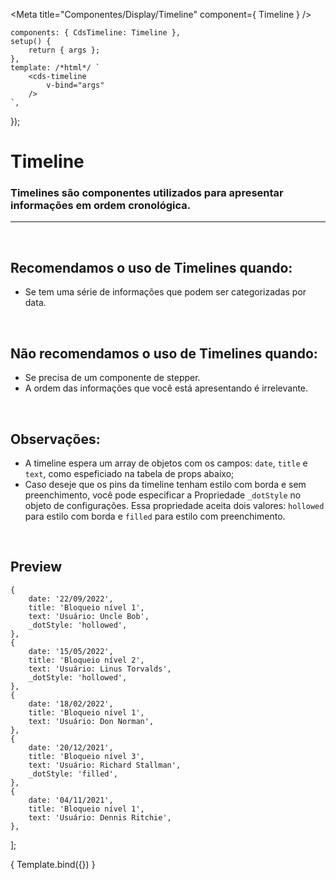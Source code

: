 
<Meta
	title="Componentes/Display/Timeline"
	component={ Timeline }
/>

	components: { CdsTimeline: Timeline },
	setup() {
		return { args };
	},
	template: /*html*/ `
		<cds-timeline
			v-bind="args" 
		/>
	`,
});

# Timeline

### Timelines são componentes utilizados para apresentar informações em ordem cronológica.
---
<br />

## Recomendamos o uso de Timelines quando:
- Se tem uma série de informações que podem ser categorizadas por data.

<br />

## Não recomendamos o uso de Timelines quando:
- Se precisa de um componente de stepper.
- A ordem das informações que você está apresentando é irrelevante.

<br />

## Observações:
- A timeline espera um array de objetos com os campos: `date`, `title` e `text`, como espeficiado na tabela de props abaixo;
- Caso deseje que os pins da timeline tenham estilo com borda e sem preenchimento, você pode especificar a Propriedade
`_dotStyle` no objeto de configurações. Essa propriedade aceita dois valores: `hollowed` para estilo com borda e `filled`
para estilo com preenchimento.

<br />

## Preview

	{
		date: '22/09/2022',
		title: 'Bloqueio nível 1',
		text: 'Usuário: Uncle Bob',
		_dotStyle: 'hollowed',
	},
	{
		date: '15/05/2022',
		title: 'Bloqueio nível 2',
		text: 'Usuário: Linus Torvalds',
		_dotStyle: 'hollowed',
	},
	{
		date: '18/02/2022',
		title: 'Bloqueio nível 1',
		text: 'Usuário: Don Norman',
	},
	{
		date: '20/12/2021',
		title: 'Bloqueio nível 3',
		text: 'Usuário: Richard Stallman',
		_dotStyle: 'filled',
	},
	{
		date: '04/11/2021',
		title: 'Bloqueio nível 1',
		text: 'Usuário: Dennis Ritchie',
	},
];

<Canvas>
	<Story
		name="Timeline"
		args={{
			history,
		}}
	>
		{ Template.bind({}) }
	</Story>
</Canvas>

<ArgsTable story="Timeline" />
